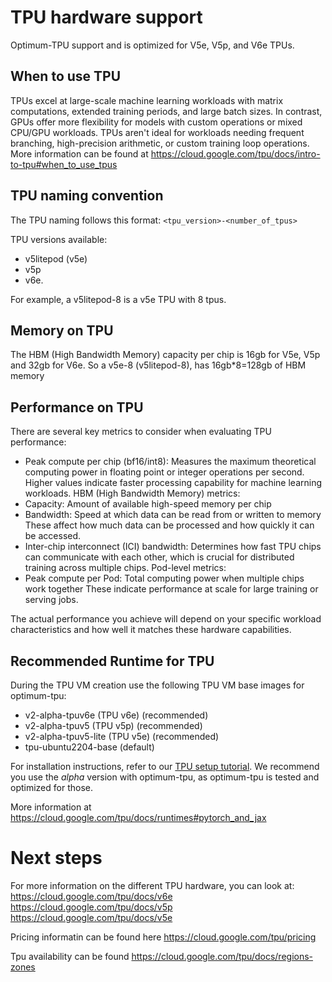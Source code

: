 # TPU hardware support
Optimum-TPU support and is optimized for V5e, V5p, and V6e TPUs.

## When to use TPU
TPUs excel at large-scale machine learning workloads with matrix computations, extended training periods, and large batch sizes. In contrast, GPUs offer more flexibility for models with custom operations or mixed CPU/GPU workloads. TPUs aren't ideal for workloads needing frequent branching, high-precision arithmetic, or custom training loop operations. More information can be found at https://cloud.google.com/tpu/docs/intro-to-tpu#when_to_use_tpus

## TPU naming convention
The TPU naming follows this format: `<tpu_version>-<number_of_tpus>`

TPU versions available: 
- v5litepod (v5e)
- v5p 
- v6e.

For example, a v5litepod-8 is a v5e TPU with 8 tpus.

## Memory on TPU
The HBM (High Bandwidth Memory) capacity per chip is 16gb for V5e, V5p and 32gb for V6e. So a v5e-8 (v5litepod-8), has 16gb*8=128gb of HBM memory

## Performance on TPU
There are several key metrics to consider when evaluating TPU performance:
- Peak compute per chip (bf16/int8): Measures the maximum theoretical computing power in floating point or integer operations per second. Higher values indicate faster processing capability for machine learning workloads.
HBM (High Bandwidth Memory) metrics:
- Capacity: Amount of available high-speed memory per chip
- Bandwidth: Speed at which data can be read from or written to memory
These affect how much data can be processed and how quickly it can be accessed.
- Inter-chip interconnect (ICI) bandwidth: Determines how fast TPU chips can communicate with each other, which is crucial for distributed training across multiple chips.
Pod-level metrics:
- Peak compute per Pod: Total computing power when multiple chips work together
These indicate performance at scale for large training or serving jobs.

The actual performance you achieve will depend on your specific workload characteristics and how well it matches these hardware capabilities.

## Recommended Runtime for TPU

During the TPU VM creation use the following TPU VM base images for optimum-tpu:
- v2-alpha-tpuv6e (TPU v6e) (recommended)
- v2-alpha-tpuv5 (TPU v5p) (recommended)
- v2-alpha-tpuv5-lite (TPU v5e) (recommended)
- tpu-ubuntu2204-base (default)

For installation instructions, refer to our [TPU setup tutorial](./tutorials/tpu_setup). We recommend you use the *alpha* version with optimum-tpu, as optimum-tpu is tested and optimized for those.

More information at https://cloud.google.com/tpu/docs/runtimes#pytorch_and_jax

# Next steps
For more information on the different TPU hardware, you can look at:
https://cloud.google.com/tpu/docs/v6e
https://cloud.google.com/tpu/docs/v5p
https://cloud.google.com/tpu/docs/v5e

Pricing informatin can be found here https://cloud.google.com/tpu/pricing

Tpu availability can be found https://cloud.google.com/tpu/docs/regions-zones